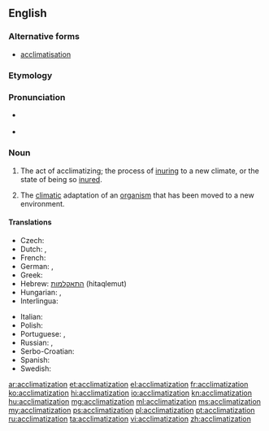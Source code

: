 ==English==

{{wikipedia}}

===Alternative forms===
* [[acclimatisation]]

===Etymology===
{{suffix|acclimatize|ation}}

===Pronunciation===
* {{a|US}} {{IPA|/ə.ˌklaɪ.mə.tə.ˈzeɪ.ʃən/}}
* {{audio|en-us-acclimatization.ogg|Audio (US)}}

===Noun===
{{en-noun}}

# The act of acclimatizing; the process of [[inuring]] to a new climate, or the state of being so [[inure]]d.
# {{context|biology|lang=en}} The [[climatic]] adaptation of an [[organism]] that has been moved to a new environment.

====Translations====
{{trans-top|the act of acclimatizing}}
* Czech: {{t|cs|aklimatizace|f}}
* Dutch: {{t|nl|acclimatisatie|f}}, {{t|nl|aanpassing|f}}
* French: {{t+|fr|acclimatation|f}}
* German: {{t+|de|Eingewöhnung|f}}, {{t|de|Akklimatisierung|f}}
* Greek: {{t+|el|εγκλιματισμός|m|tr=egklimatismós}}
* Hebrew: [[התאקלמות]] (hitaqlemut)
* Hungarian: {{t|hu|akklimatizálás}}, {{t|hu|akklimatizálódás}}
* Interlingua: {{t|ia|acclimatation}}
{{trans-mid}}
* Italian: {{t+|it|acclimatazione|f}}
* Polish: {{t|pl|aklimatyzacja|f}}
* Portuguese: {{t|pt|aclimação|f}}, {{t|pt|aclimatação|f}}
* Russian: {{t+|ru|акклиматизация|f|tr=akklimatizácija|sc=Cyrl}}, {{t+|ru|акклиматизирование|n|tr=akklimatizírovanije|sc=Cyrl}}
* Serbo-Croatian: {{t|sh|aklimatizacija|f}}
* Spanish: {{t|es|aclimatación|f}}
* Swedish: {{t+|sv|acklimatisering}}
{{trans-bottom}}

[[ar:acclimatization]]
[[et:acclimatization]]
[[el:acclimatization]]
[[fr:acclimatization]]
[[ko:acclimatization]]
[[hi:acclimatization]]
[[io:acclimatization]]
[[kn:acclimatization]]
[[hu:acclimatization]]
[[mg:acclimatization]]
[[ml:acclimatization]]
[[ms:acclimatization]]
[[my:acclimatization]]
[[ps:acclimatization]]
[[pl:acclimatization]]
[[pt:acclimatization]]
[[ru:acclimatization]]
[[ta:acclimatization]]
[[vi:acclimatization]]
[[zh:acclimatization]]